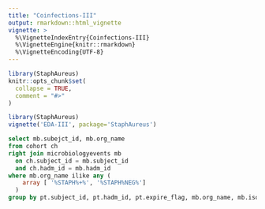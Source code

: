 ```yaml
---
title: "Coinfections-III"
output: rmarkdown::html_vignette
vignette: >
  %\VignetteIndexEntry{Coinfections-III}
  %\VignetteEngine{knitr::rmarkdown}
  %\VignetteEncoding{UTF-8}
---
```


```r
library(StaphAureus)
knitr::opts_chunk$set(
  collapse = TRUE,
  comment = "#>"
)
```

```r
library(StaphAureus)
vignette('EDA-III', package='StaphAureus')
```

```sql
select mb.subejct_id, mb.org_name
from cohort ch
right join microbiologyevents mb 
  on ch.subject_id = mb.subject_id
  and ch.hadm_id = mb.hadm_id
where mb.org_name ilike any (
    array [ '%STAPH%+%', '%STAPH%NEG%']
  )
group by pt.subject_id, pt.hadm_id, pt.expire_flag, mb.org_name, mb.isolate_num, mb.interpretation 
```
